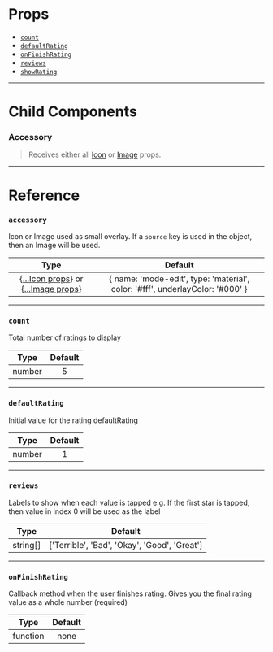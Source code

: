 # Props

- [`count`](#count)
- [`defaultRating`](#defaultRating)
- [`onFinishRating`](#onFinishRating)
- [`reviews`](#reviews)
- [`showRating`](#showRating)

---

# Child Components

### Accessory

> Receives either all [Icon](icon.md#props) or [Image](image.md#props) props.

---

# Reference

### `accessory`

Icon or Image used as small overlay.
If a `source` key is used in the object, then an Image will be used.

|                                  Type                                  |                                    Default                                    |
| :--------------------------------------------------------------------: | :---------------------------------------------------------------------------: |
| {[...Icon props](icon.md#props)} or {[...Image props](image.md#props)} | { name: 'mode-edit', type: 'material', color: '#fff', underlayColor: '#000' } |

---

### `count`

Total number of ratings to display

|  Type  | Default |
| :----: | :-----: |
| number |   5     |

---

### `defaultRating`

Initial value for the rating defaultRating

|      Type      | Default |
| :------------: | :-----: |
|     number     |  1      |

---

### `reviews`

Labels to show when each value is tapped e.g. If the first star is tapped, then value in index 0 will be used as the label

|   Type   |                  Default                     |
| :------: | :------------------------------------------: |
| string[] | ['Terrible', 'Bad', 'Okay', 'Good', 'Great'] |

---

### `onFinishRating`

Callback method when the user finishes rating. Gives you the final rating value as a whole number (required)

|      Type      | Default |
| :------------: | :-----: |
|    function    |  none   |
